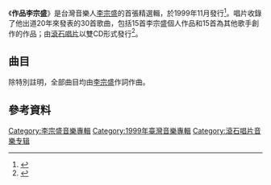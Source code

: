 {{Infobox Album
| Name  = 作品李宗盛
| Type  = greatest
| Cover  = 作品李宗盛.jpg
| Background =
| Alt  = 
| Artist  = [[李宗盛|李宗盛]]
| Released   = 1999年11月11日
| Recorded  = 
| Genre = [[華語流行音樂|華語流行音樂]]
| Length = 
| Label = [[滾石唱片|滾石唱片]]
| Producer = 
| Last album = [[李宗盛的音樂旅程-不捨|李宗盛的音樂旅程-不捨]]<br />（1994年）
| This album = '''作品李宗盛'''<br />（1999年）
| Next album = [[滾石香港黃金十年-李宗盛精選|滾石香港黃金十年-李宗盛精選]]<br />（2003年）
| Misc  = 
}}
《'''作品李宗盛'''》是台灣音樂人[[李宗盛|李宗盛]]的首張精選輯，於1999年11月發行<ref>{{cite web|url=http://www.xiami.com/album/2554?spm=a1z1s.6659509.6856557.30.EXvuQ5|title=作品李宗盛|work=[[蝦米音樂|蝦米音樂]]|accessdate=2014-06-29|archive-date=2016-12-20|archive-url=https://web.archive.org/web/20161220125324/http://www.xiami.com/album/2554?spm=a1z1s.6659509.6856557.30.EXvuQ5|dead-url=no}}</ref>。唱片收錄了他出道20年來發表的30首歌曲，包括15首李宗盛個人作品和15首為其他歌手創作的作品；由[[滾石唱片|滾石唱片]]以雙CD形式發行<ref>{{cite web|url=http://www.kkbox.com/tw/tc/album/LZMiaJ-nGlSay250FB.N008l-index.html|title=作品李宗盛|work=[[KKBOX|KKBOX]]|4=|accessdate=2014-06-28|archive-date=2020-10-24|archive-url=https://web.archive.org/web/20201024184317/https://www.kkbox.com/tw/tc/album/LZMiaJ-nGlSay250FB.N008l-index.html|dead-url=no}}</ref>。

== 曲目 ==
除特別註明，全部曲目均由[[李宗盛|李宗盛]]作詞作曲。
{{Tracklist
| collapsed = 
| headline = CD 1
| extra_column = 合唱
| title1 = 開場白
| length1 = 2:57
| title2 = 和自己賽跑的人
| length2 = 4:40
| title3 = 17歲女生的溫柔
| length3 = 4:10
| title4 = 凡人歌
| length4 = 3:49
| title5 = 鬼迷心竅
| length5 = 4:18
| title6 = 愛情少尉
| length6 = 3:13
| title7 = 我有話要說
| extra7 = [[周華健|周華健]]
| length7 = 4:32
| title8 = 你像個孩子
| length8 = 4:14
| title9 = 風櫃來的人
| lyrics9 = [[謝材俊|謝材俊]]
| length9 = 3:15
| title10 = 我的未來，我的家，我的妻
| length10 = 4:26
| title11 = 希望
| length11 = 4:07
| title12 = 遠行
| length12 = 4:57
| title13 = 始終只愛你
| music13 = [[盧冠廷|盧冠廷]]
| lyrics13 = 李宗盛/厲曼婷
| extra13 = [[辛曉琪|辛曉琪]]
| length13 = 3:18
| title14 = 小鎮醫生的故事
| length14 = 5:12
| title15 = 再回首
| music15 = 盧冠廷
| lyrics15 = [[陳樂融|陳樂融]]
| extra15 = 盧冠廷
| length15 = 4:46
}}

{{Tracklist
| collapsed = 
| headline = CD 2
| extra_column = 演唱
| title1 = 大地之歌
| extra1 = 滾石群星
| length1 = 5:06
| title2 = 最近比較煩
| music2 = 李宗盛/[[周華健|周華健]]/[[品冠|品冠]]
| extra2 = 李宗盛/周華健/品冠
| length2 = 4:46
| title3 = 傷心地鐵
| music3 = [[光良|光良]]
| extra3 = [[光良|光良]]
| length3 = 4:10
| title4 = 陰天
| music4 = 李宗盛/周國儀
| extra4 = [[莫文蔚|莫文蔚]]
| length4 = 4:02
| title5 = 為你我受冷風吹
| extra5 = [[林憶蓮|林憶蓮]]
| length5 = 4:18
| title6 = 承認
| music6 = [[潘協慶|潘協慶]]
| lyrics6 = 潘協慶/李宗盛
| extra6 = [[辛曉琪|辛曉琪]]
| length6 = 4:51
| title7 = 不換
| music7 = [[熊天平|熊天平]]
| extra7 = [[萬芳|萬芳]]
| length7 = 4:30
| title8 = 因為寂寞
| extra8 = [[張艾嘉|張艾嘉]]
| length8 = 4:55
| title9 = 愛要怎麼說出口
| extra9 = [[趙傳|趙傳]]
| length9 = 4:40
| title10 = 壯志在我胸
| extra10 = [[成龍|成龍]]
| length10 = 4:11
| title11 = 想逃
| extra11 = [[娃娃|娃娃]]
| length11 = 6:01
| title12 = 就要愛了嗎
| music12 = 周世暉
| lyrics12 = 李宗盛/厲曼婷
| extra12 = [[蘇慧倫|蘇慧倫]]
| length12 = 4:01
| title13 = 這樣愛你對不對
| extra13 = [[陳淑樺|陳淑樺]]
| length13 = 5:28
| title14 = 七點鐘
| lyrics14 = [[三毛_(作家)|三毛]]
| extra14 = [[齊豫|齊豫]]
| length14 = 3:41
| title15 = 飛
| lyrics15 = 三毛
| extra15 = [[潘越雲|潘越雲]]
| length15 = 3:36
}}

== 參考資料 ==
{{reflist}}
{{李宗盛}}
[[Category:李宗盛音樂專輯|Category:李宗盛音樂專輯]]
[[Category:1999年臺灣音樂專輯|Category:1999年臺灣音樂專輯]]
[[Category:滾石唱片音樂专辑|Category:滾石唱片音樂专辑]]
